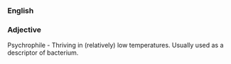 ===English===
{{rfd}}
===Adjective===
Psychrophile - Thriving in (relatively) low temperatures.  Usually used as a descriptor of bacterium.